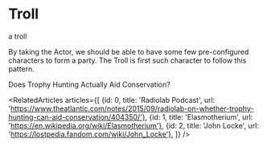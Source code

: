 
<Meta title="menu/organisms/actors/monsters/troll" />

# Troll

<Subtitle>a troll</Subtitle>

<Paragraph>By taking the Actor, we should be able to have some few pre-configured characters to form a party. The Troll is first such character to follow this pattern.</Paragraph>

<Link url="https://www.theatlantic.com/notes/2015/09/radiolab-on-whether-trophy-hunting-can-aid-conservation/404350/">Does Trophy Hunting Actually Aid Conservation?</Link>

<RelatedArticles articles={[
    {id: 0, title: 'Radiolab Podcast', url: 'https://www.theatlantic.com/notes/2015/09/radiolab-on-whether-trophy-hunting-can-aid-conservation/404350/'},
    {id: 1, title: 'Elasmotherium', url: 'https://en.wikipedia.org/wiki/Elasmotherium'},
    {id: 2, title: 'John Locke', url: 'https://lostpedia.fandom.com/wiki/John_Locke'},
]} />

<Canvas>
  <Story name="troll">
    <Troll model={{ customStyle: { position: 'absolute', zIndex: 0, left: 20, top: 120 } }} />
  </Story>
</Canvas>

